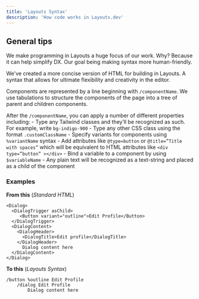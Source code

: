 ```yaml
---
title: 'Layouts Syntax'
description: 'How code works in Layouts.dev'
---
```


## General tips 

We make programming in Layouts a huge focus of our work. Why? Because it can help simplify DX. Our goal being making syntax more human-friendly.

We've created a more concise version of HTML for building in Layouts. A syntax that allows for ultimate flexibility and creativity in the editor.

Components are represented by a line beginning with `/componentName`. We use tabulations to structure the components of the page into a tree of parent and children components.

After the `/componentName`, you can apply a number of different properties including:
    - Type any Tailwind classes and they’ll be recognized as such. For example, write `bg-indigo-900`
    - Type any other CSS class using the format `.customClassName`
    - Specify variants for components using `%variantName` syntax
    - Add attributes like `@type=button` or `@title=”Title with spaces”` which will be equivalent to HTML attributes like `<div type=”button” ></div>`
    - Bind a variable to a component by using `$variableName`
    - Any plain text will be recognized as a text-string and placed as a child of the component

### Examples

**From this** (_Standard HTML_)
```
<Dialog>
  <DialogTrigger asChild>
     <Button variant="outline">Edit Profile</Button>
  </DialogTrigger>
  <DialogContent>
    <DialogHeader>
      <DialogTitle>Edit profile</DialogTitle>
    </DialogHeader>
	  Dialog content here
  </DialogContent>
</Dialog>
```
**To this** (_Layouts Syntax_)
```
/button %outline Edit Profile
	/dialog Edit Profile
		Dialog content here
```